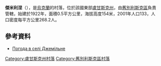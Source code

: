 {{Expand|time=2017-04-01}}
{{coord|49|19|9|N|38|35|30|E|scale:100000|display=title}}

'''傑米利涅'''（{{lang-uk|Джемільне}}），是[[烏克蘭|烏克蘭]]的村落，位於該國東部[[盧甘斯克州|盧甘斯克州]]，由[[舊別利斯克區|舊別利斯克區]]負責管轄，始建於1922年，面積0.5平方公里，海拔高度154米，2001年人口133，人口密度每平方公里268.2人。

==參考資料==
* [http://weather.in.ua/ua/lyganskaja/6615 Погода в селі Джемільне] {{Wayback|url=http://weather.in.ua/ua/lyganskaja/6615 |date=20191015143451 }}

{{DEFAULTSORT:Джемільне}}
[[Category:盧甘斯克州村落|Category:盧甘斯克州村落]]
[[Category:舊別利斯克區村落|Category:舊別利斯克區村落]]


{{Luhansk-geo-stub}}
